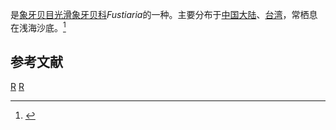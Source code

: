 {{noteTA
|T=zh-cn:日本狭缝角贝; zh-tw:裂象牙貝;
|1=zh-cn:日本狭缝角贝; zh-tw:裂象牙貝;
}}
{{Speciesbox
| taxon = Fustiaria nipponica
| binomial_authority = (Yokoyama, 1922)
}}
{{地区用词4|start=学名：''{{lang|la|Fustiaria nipponica}}''|cn=日本狭缝角贝|tw=裂象牙貝|as=称}}是[[象牙贝目|象牙贝目]][[光滑象牙贝科|光滑象牙贝科]]''Fustiaria''的一种。主要分布于[[中国大陆|中国大陆]]、[[台湾|台湾]]，常栖息在浅海沙底。<ref>{{cite web|url=http://shell.sinica.edu.tw/chinese/shellbase_detail.php?science_no=2887|title=国际贝库：日本狭缝角贝|publisher=台湾贝类资料库|accessdate=2009-08-11|archive-date=2016-03-04|archive-url=https://web.archive.org/web/20160304115941/http://shell.sinica.edu.tw/chinese/shellbase_detail.php?science_no=2887|dead-url=no}}</ref>

== 参考文献 ==
{{reflist}}
{{Taxonbar|from=Q3794566}}

[[Category:光滑象牙贝科|R]]
[[Category:_1922年描述的动物|R]]